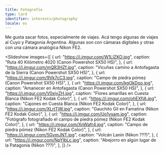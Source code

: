```yaml
---
title: Fotografía
type: Card
identifier: interests/photography
locale: es
---
```


Me gusta sacar fotos, especialmente de viajes. Acá tengo algunas de viajes al Cuyo y Patagonia Argentina. Algunas son con cámaras digitales y otras con una cámara analógica <CustomLink href="https://en.wikipedia.org/wiki/Nikon_FE2">  Nikon FE2</CustomLink>.

<Slideshow
  images={[
    {
      url: "https://i.imgur.com/W1LlZKO.jpg",
      caption: "Ruta 40 Kilómetro 4020 (Canon Powershot SX50 HS)",
    },
    {
      url: "https://i.imgur.com/mQR3HZf.jpg",
      caption:
        "Vicuñas camino a Antofagasta de la Sierra (Canon Powershot SX50 HS)",
    },
    {
      url: "https://i.imgur.com/9Vk7cC3.jpg",
      caption: "Campo de piedra pómez (Canon Powershot SX50 HS)",
    },
    {
      url: "https://i.imgur.com/kgOkDoo.jpg",
      caption: "Amanecer en Antofagasta (Canon Powershot SX50 HS)",
    },
    {
      url: "https://i.imgur.com/V0xiyZH.jpg",
      caption: "Flores amarillas en Cuesta Blanca (Nikon FE2 Kodak Color)",
    },
    {
      url: "https://i.imgur.com/ohEXfjA.jpg",
      caption: "Cajones en Cuesta Blanca (Nikon FE2 Kodak Color)",
    },
    {
      url: "https://i.imgur.com/XLrtTjW.jpg",
      caption: "Gauchito Gil en Famatina (Nikon FE2 Kodak Color)",
    },
    {
      url: "https://i.imgur.com/Uo1ysam.jpg",
      caption:
        "Fotógrafo fotografiado el campo de piedra pómez (Nikon FE2 Kodak Color)",
    },
    {
      url: "https://i.imgur.com/XnWafr4.jpg",
      caption: "Campo de piedra pómez (Nikon FE2 Kodak Color)",
    },
    {
      url: "https://i.imgur.com/5GvmJNT.jpg",
      caption: "Volcán Lanin (Nikon ???)",
    },
    {
      url: "https://i.imgur.com/NpYIbLc.jpg",
      caption: "Abejorro en algún lugar de la Patagonia (Nikon ???)",
    },
  ]}
/>

